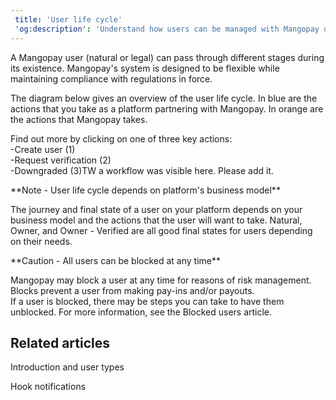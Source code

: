 ```yaml
---  
 title: 'User life cycle'  
 'og:description': 'Understand how users can be managed with Mangopay depending on the features they need, from creation through modification as a Payer then Owner, plus verification.'  
---  
```

  
  

A Mangopay user (natural or legal) can pass through different stages during its existence. Mangopay's system is designed to be flexible while maintaining compliance with regulations in force.  

The diagram below gives an overview of the user life cycle. In blue are the actions that you take as a platform partnering with Mangopay. In orange are the actions that Mangopay takes.  

Find out more by clicking on one of three key actions:  
-Create user (1)  
-Request verification (2)  
-Downgraded (3)TW a workflow was visible here. Please add it.  

<Note>  
**Note - User life cycle depends on platform's business model** 
  
The journey and final state of a user on your platform depends on your business model and the actions that the user will want to take. Natural, Owner, and Owner - Verified are all good final states for users depending on their needs.  
</Note>  

<Warning>  
**Caution - All users can be blocked at any time** 
  
Mangopay may block a user at any time for reasons of risk management. Blocks prevent a user from making pay-ins and/or payouts.  
If a user is blocked, there may be steps you can take to have them unblocked. For more information, see the Blocked users article.  
</Warning>  

## Related articles  

<Card title="Article">Introduction and user types</Card>  

<Card title="Article">Hook notifications</Card>